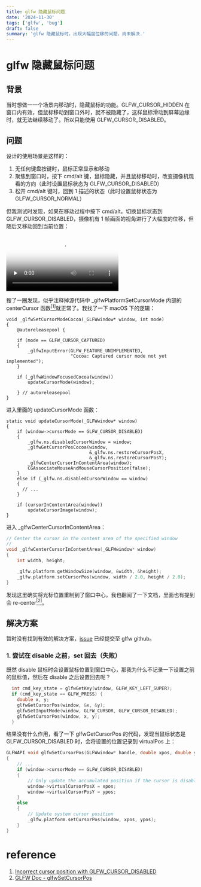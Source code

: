 ```yaml
---
title: glfw 隐藏鼠标问题
date: '2024-11-30'
tags: ['glfw', 'bug']
draft: false
summary: 'glfw 隐藏鼠标时，出现大幅度位移的问题，尚未解决.'
---
```


# glfw 隐藏鼠标问题

## 背景

当时想做一一个场景内移动时，隐藏鼠标的功能。GLFW_CURSOR_HIDDEN 在窗口内有效，但鼠标移动到窗口外时，就不被隐藏了，这样鼠标滑动到屏幕边缘时，就无法继续移动了。所以只能使用 GLFW_CURSOR_DISABLED。

## 问题

设计的使用场景是这样的：

1. 无任何键盘按键时，鼠标正常显示和移动
2. 聚焦到窗口时，按下 cmd/alt 键，鼠标隐藏，并且鼠标移动时，改变摄像机观看的方向（此时设置鼠标状态为 GLFW_CURSOR_DISABLED）
3. 松开 cmd/alt 键时，回到 1 描述的状态（此时设置鼠标状态为 GLFW_CURSOR_NORMAL）

但我测试时发现，如果在移动过程中按下 cmd/alt，切换鼠标状态到 GLFW_CURSOR_DISABLED，摄像机有 1 帧画面的视角进行了大幅度的位移，但随后又移动回到当前位置：

<video id="video" controls="" preload="none" poster="封面">
  <source id="mp4" src="./bug0.mp4" type="video/mp4"/>
</video>

搜了一圈发现，似乎注释掉源代码中 \_glfwPlatformSetCursorMode 内部的 centerCursor 函数<a href="#r1"><sup>[1]</sup></a>就正常了。我找了一下 macOS 下的逻辑：

```objc
void _glfwSetCursorModeCocoa(_GLFWwindow* window, int mode)
{
    @autoreleasepool {

    if (mode == GLFW_CURSOR_CAPTURED)
    {
        _glfwInputError(GLFW_FEATURE_UNIMPLEMENTED,
                        "Cocoa: Captured cursor mode not yet implemented");
    }

    if (_glfwWindowFocusedCocoa(window))
        updateCursorMode(window);

    } // autoreleasepool
}
```

进入里面的 updateCursorMode 函数：

```objc
static void updateCursorMode(_GLFWwindow* window)
{
    if (window->cursorMode == GLFW_CURSOR_DISABLED)
    {
        _glfw.ns.disabledCursorWindow = window;
        _glfwGetCursorPosCocoa(window,
                               &_glfw.ns.restoreCursorPosX,
                               &_glfw.ns.restoreCursorPosY);
        _glfwCenterCursorInContentArea(window);
        CGAssociateMouseAndMouseCursorPosition(false);
    }
    else if (_glfw.ns.disabledCursorWindow == window)
    {
      // ...
    }

    if (cursorInContentArea(window))
        updateCursorImage(window);
}
```

进入 \_glfwCenterCursorInContentArea：

```c
// Center the cursor in the content area of the specified window
//
void _glfwCenterCursorInContentArea(_GLFWwindow* window)
{
    int width, height;

    _glfw.platform.getWindowSize(window, &width, &height);
    _glfw.platform.setCursorPos(window, width / 2.0, height / 2.0);
}
```

发现这里确实将光标位置重制到了窗口中心。我也翻阅了一下文档，里面也有提到会 re-center<a href="#r2"><sup>[2]</sup></a>。

## 解决方案
暂时没有找到有效的解决方案，[issue](https://github.com/glfw/glfw/issues/2523) 已经提交至 glfw github。

### 1. 尝试在 disable 之前，set 回去（失败）

既然 disable 鼠标时会设置鼠标位置到窗口中心，那我为什么不记录一下设置之前的鼠标值，然后在 disable 之后设置回去呢？

```cpp
  int cmd_key_state = glfwGetKey(window, GLFW_KEY_LEFT_SUPER);
  if (cmd_key_state == GLFW_PRESS) {
    double x, y;
    glfwGetCursorPos(window, &x, &y);
    glfwSetInputMode(window, GLFW_CURSOR, GLFW_CURSOR_DISABLED);
    glfwSetCursorPos(window, x, y);
  }
```

结果没有什么作用，看了一下 glfwGetCursorPos 的代码，发现当鼠标状态是 GLFW_CURSOR_DISABLED 时，会将设置的位置记录到 virtualPos 上：

```cpp
GLFWAPI void glfwSetCursorPos(GLFWwindow* handle, double xpos, double ypos)
{
    // ...
    if (window->cursorMode == GLFW_CURSOR_DISABLED)
    {
        // Only update the accumulated position if the cursor is disabled
        window->virtualCursorPosX = xpos;
        window->virtualCursorPosY = ypos;
    }
    else
    {
        // Update system cursor position
        _glfw.platform.setCursorPos(window, xpos, ypos);
    }
}
```

# reference

1. <a id="r1" href="https://github.com/glfw/glfw/issues/1523">Incorrect cursor position with GLFW_CURSOR_DISABLED</a>
2. <a id="r2" href="https://www.glfw.org/docs/latest/group__input.html#gaa92336e173da9c8834558b54ee80563b:~:text=the%20cursor%2C%20transparently-,re%2Dcenters,-it%20and%20provides">GLFW Doc - glfwSetCursorPos </a>
